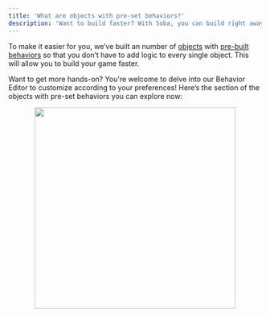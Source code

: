 ```yaml
---
title: 'What are objects with pre-set behaviors?'
description: 'Want to build faster? With Soba, you can build right away with pre-set behaviors.'
---
```


To make it easier for you, we’ve built an number of [objects](https://wiki.soba.xyz/creating-your-game/world-building/place-objects) with [pre-built behaviors](https://wiki.soba.xyz/behavior-editor/managing-behaviors/preset-behavior) so that you don’t have to add logic to every single object. This will allow you to build your game faster. 

Want to get more hands-on? You're welcome to delve into our Behavior Editor to customize according to your preferences! Here’s the section of the objects with pre-set behaviors you can explore now:
    <p align="center">
      <img width="400" noZoom src="https://i.imgur.com/juE9Eek.png" /> </p>
